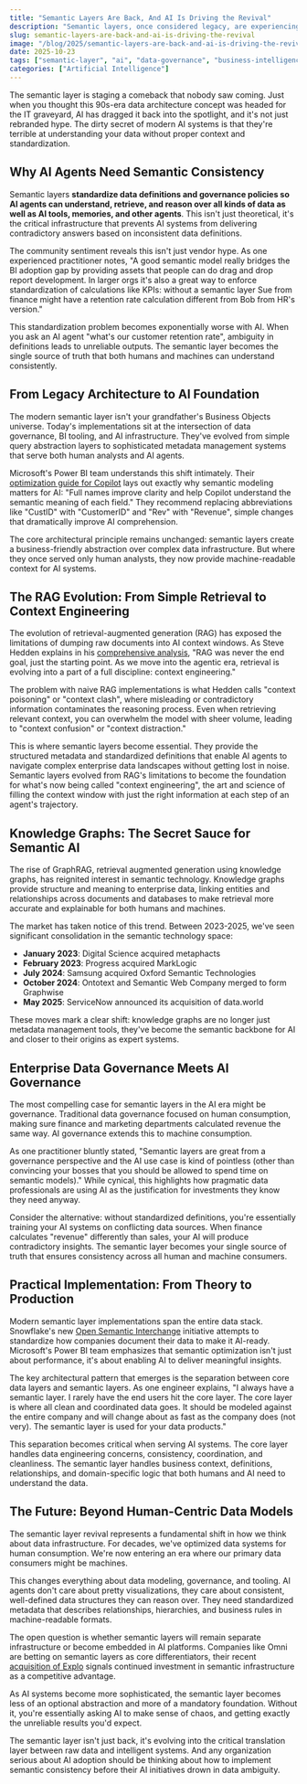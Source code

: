 ```yaml
---
title: "Semantic Layers Are Back, And AI Is Driving the Revival"
description: "Semantic layers, once considered legacy, are experiencing renewed interest due to the need for standardized, AI-readable data definitions across BI and analytics platforms."
slug: semantic-layers-are-back-and-ai-is-driving-the-revival
image: "/blog/2025/semantic-layers-are-back-and-ai-is-driving-the-revival.webp"
date: 2025-10-23
tags: ["semantic-layer", "ai", "data-governance", "business-intelligence"]
categories: ["Artificial Intelligence"]
---
```


The semantic layer is staging a comeback that nobody saw coming. Just when you thought this 90s-era data architecture concept was headed for the IT graveyard, AI has dragged it back into the spotlight, and it's not just rebranded hype. The dirty secret of modern AI systems is that they're terrible at understanding your data without proper context and standardization.

## Why AI Agents Need Semantic Consistency

Semantic layers **standardize data definitions and governance policies so AI agents can understand, retrieve, and reason over all kinds of data as well as AI tools, memories, and other agents**. This isn't just theoretical, it's the critical infrastructure that prevents AI systems from delivering contradictory answers based on inconsistent data definitions.

The community sentiment reveals this isn't just vendor hype. As one experienced practitioner notes, "A good semantic model really bridges the BI adoption gap by providing assets that people can do drag and drop report development. In larger orgs it's also a great way to enforce standardization of calculations like KPIs: without a semantic layer Sue from finance might have a retention rate calculation different from Bob from HR's version."

This standardization problem becomes exponentially worse with AI. When you ask an AI agent "what's our customer retention rate", ambiguity in definitions leads to unreliable outputs. The semantic layer becomes the single source of truth that both humans and machines can understand consistently.

## From Legacy Architecture to AI Foundation

The modern semantic layer isn't your grandfather's Business Objects universe. Today's implementations sit at the intersection of data governance, BI tooling, and AI infrastructure. They've evolved from simple query abstraction layers to sophisticated metadata management systems that serve both human analysts and AI agents.

Microsoft's Power BI team understands this shift intimately. Their [optimization guide for Copilot](https://community.fabric.microsoft.com/t5/Power-BI-Community-Blog/Optimizing-Semantic-Models-for-Copilot-Best-Practices-and-Why/ba-p/4850173) lays out exactly why semantic modeling matters for AI: "Full names improve clarity and help Copilot understand the semantic meaning of each field." They recommend replacing abbreviations like "CustID" with "CustomerID" and "Rev" with "Revenue", simple changes that dramatically improve AI comprehension.

The core architectural principle remains unchanged: semantic layers create a business-friendly abstraction over complex data infrastructure. But where they once served only human analysts, they now provide machine-readable context for AI systems.

## The RAG Evolution: From Simple Retrieval to Context Engineering

The evolution of retrieval-augmented generation (RAG) has exposed the limitations of dumping raw documents into AI context windows. As Steve Hedden explains in his [comprehensive analysis](https://towardsdatascience.com/beyond-rag/), "RAG was never the end goal, just the starting point. As we move into the agentic era, retrieval is evolving into a part of a full discipline: context engineering."

The problem with naive RAG implementations is what Hedden calls "context poisoning" or "context clash", where misleading or contradictory information contaminates the reasoning process. Even when retrieving relevant context, you can overwhelm the model with sheer volume, leading to "context confusion" or "context distraction."

This is where semantic layers become essential. They provide the structured metadata and standardized definitions that enable AI agents to navigate complex enterprise data landscapes without getting lost in noise. Semantic layers evolved from RAG's limitations to become the foundation for what's now being called "context engineering", the art and science of filling the context window with just the right information at each step of an agent's trajectory.

## Knowledge Graphs: The Secret Sauce for Semantic AI

The rise of GraphRAG, retrieval augmented generation using knowledge graphs, has reignited interest in semantic technology. Knowledge graphs provide structure and meaning to enterprise data, linking entities and relationships across documents and databases to make retrieval more accurate and explainable for both humans and machines.

The market has taken notice of this trend. Between 2023-2025, we've seen significant consolidation in the semantic technology space:

- **January 2023**: Digital Science acquired metaphacts
- **February 2023**: Progress acquired MarkLogic
- **July 2024**: Samsung acquired Oxford Semantic Technologies
- **October 2024**: Ontotext and Semantic Web Company merged to form Graphwise
- **May 2025**: ServiceNow announced its acquisition of data.world

These moves mark a clear shift: knowledge graphs are no longer just metadata management tools, they've become the semantic backbone for AI and closer to their origins as expert systems.

## Enterprise Data Governance Meets AI Governance

The most compelling case for semantic layers in the AI era might be governance. Traditional data governance focused on human consumption, making sure finance and marketing departments calculated revenue the same way. AI governance extends this to machine consumption.

As one practitioner bluntly stated, "Semantic layers are great from a governance perspective and the AI use case is kind of pointless (other than convincing your bosses that you should be allowed to spend time on semantic models)." While cynical, this highlights how pragmatic data professionals are using AI as the justification for investments they know they need anyway.

Consider the alternative: without standardized definitions, you're essentially training your AI systems on conflicting data sources. When finance calculates "revenue" differently than sales, your AI will produce contradictory insights. The semantic layer becomes your single source of truth that ensures consistency across all human and machine consumers.

## Practical Implementation: From Theory to Production

Modern semantic layer implementations span the entire data stack. Snowflake's new [Open Semantic Interchange](https://www.snowflake.com/en/blog/open-semantic-interchange-ai-standard/) initiative attempts to standardize how companies document their data to make it AI-ready. Microsoft's Power BI team emphasizes that semantic optimization isn't just about performance, it's about enabling AI to deliver meaningful insights.

The key architectural pattern that emerges is the separation between core data layers and semantic layers. As one engineer explains, "I always have a semantic layer. I rarely have the end users hit the core layer. The core layer is where all clean and coordinated data goes. It should be modeled against the entire company and will change about as fast as the company does (not very). The semantic layer is used for your data products."

This separation becomes critical when serving AI systems. The core layer handles data engineering concerns, consistency, coordination, and cleanliness. The semantic layer handles business context, definitions, relationships, and domain-specific logic that both humans and AI need to understand the data.

## The Future: Beyond Human-Centric Data Models

The semantic layer revival represents a fundamental shift in how we think about data infrastructure. For decades, we've optimized data systems for human consumption. We're now entering an era where our primary data consumers might be machines.

This changes everything about data modeling, governance, and tooling. AI agents don't care about pretty visualizations, they care about consistent, well-defined data structures they can reason over. They need standardized metadata that describes relationships, hierarchies, and business rules in machine-readable formats.

The open question is whether semantic layers will remain separate infrastructure or become embedded in AI platforms. Companies like Omni are betting on semantic layers as core differentiators, their recent [acquisition of Explo](https://www.finsmes.com/2025/10/omni-acquires-explo.html) signals continued investment in semantic infrastructure as a competitive advantage.

As AI systems become more sophisticated, the semantic layer becomes less of an optional abstraction and more of a mandatory foundation. Without it, you're essentially asking AI to make sense of chaos, and getting exactly the unreliable results you'd expect.

The semantic layer isn't just back, it's evolving into the critical translation layer between raw data and intelligent systems. And any organization serious about AI adoption should be thinking about how to implement semantic consistency before their AI initiatives drown in data ambiguity.